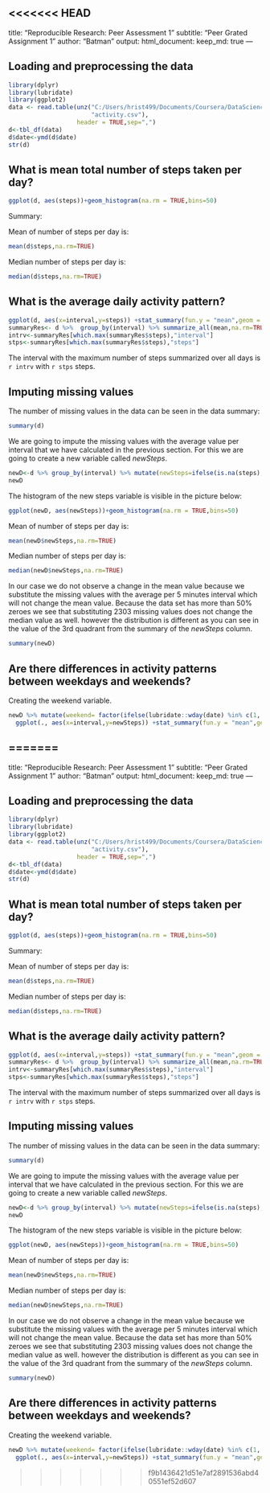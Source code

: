 <<<<<<< HEAD
---
title: "Reproducible Research: Peer Assessment 1"
subtitle: "Peer Grated Assignment 1"
author: "Batman"
output: 
  html_document:
    keep_md: true
---


## Loading and preprocessing the data

```r
library(dplyr)
library(lubridate)
library(ggplot2)
data <- read.table(unz("C:/Users/hrist499/Documents/Coursera/DataScience/RepData_PeerAssessment1/activity.zip",
                       "activity.csv"),
                   header = TRUE,sep=",")
d<-tbl_df(data)
d$date<-ymd(d$date)
str(d)
```

## What is mean total number of steps taken per day?
```r
ggplot(d, aes(steps))+geom_histogram(na.rm = TRUE,bins=50)

```

Summary:

Mean  of number of steps per day is:
```r
mean(d$steps,na.rm=TRUE) 
```         
Median number of steps per day is:

```r
median(d$steps,na.rm=TRUE) 
```

## What is the average daily activity pattern?



```r
ggplot(d, aes(x=interval,y=steps)) +stat_summary(fun.y = "mean",geom = "line")
summaryRes<- d %>%  group_by(interval) %>% summarize_all(mean,na.rm=TRUE)
intrv<-summaryRes[which.max(summaryRes$steps),"interval"]
stps<-summaryRes[which.max(summaryRes$steps),"steps"]
```

The interval with the maximum number of steps summarized over all days is ```r intrv ``` with ```r stps``` steps.

## Imputing missing values
 
 The number of missing values in the data can be seen in the data summary:
```r
summary(d)
```
We are going to impute the missing values with the average value per interval that we have calculated in the previous section.
For this we are going to create a new variable called *newSteps*.

```r
newD<-d %>% group_by(interval) %>% mutate(newSteps=ifelse(is.na(steps),mean(steps,na.rm = TRUE),steps) )
newD
```

The histogram of the new steps variable is visible in the picture below:
```r
ggplot(newD, aes(newSteps))+geom_histogram(na.rm = TRUE,bins=50)

```

Mean  of number of steps per day is:
```r
mean(newD$newSteps,na.rm=TRUE) 
```         

Median number of steps per day is:

```r
median(newD$newSteps,na.rm=TRUE) 
```
In our case we do not observe a change in the mean value because we substitute the missing values with the average per 5 minutes interval which will not change the mean value. Because the data set has more than 50% zeroes  we see that substituting 2303  missing values does not change the median value as well. however the distribution is different as you can see in the value of the 3rd quadrant from the summary of the *newSteps* column.
```r
summary(newD)
```
## Are there differences in activity patterns between weekdays and weekends?
Creating the weekend variable.

```r
newD %>% mutate(weekend= factor(ifelse(lubridate::wday(date) %in% c(1, 7),"Weekend","weekday"))) %>% 
  ggplot(., aes(x=interval,y=newSteps)) +stat_summary(fun.y = "mean",geom = "line")+facet_grid(weekend~.)

```
=======
---
title: "Reproducible Research: Peer Assessment 1"
subtitle: "Peer Grated Assignment 1"
author: "Batman"
output: 
  html_document:
    keep_md: true
---


## Loading and preprocessing the data

```r
library(dplyr)
library(lubridate)
library(ggplot2)
data <- read.table(unz("C:/Users/hrist499/Documents/Coursera/DataScience/RepData_PeerAssessment1/activity.zip",
                       "activity.csv"),
                   header = TRUE,sep=",")
d<-tbl_df(data)
d$date<-ymd(d$date)
str(d)
```

## What is mean total number of steps taken per day?
```r
ggplot(d, aes(steps))+geom_histogram(na.rm = TRUE,bins=50)

```

Summary:

Mean  of number of steps per day is:
```r
mean(d$steps,na.rm=TRUE) 
```         
Median number of steps per day is:

```r
median(d$steps,na.rm=TRUE) 
```

## What is the average daily activity pattern?



```r
ggplot(d, aes(x=interval,y=steps)) +stat_summary(fun.y = "mean",geom = "line")
summaryRes<- d %>%  group_by(interval) %>% summarize_all(mean,na.rm=TRUE)
intrv<-summaryRes[which.max(summaryRes$steps),"interval"]
stps<-summaryRes[which.max(summaryRes$steps),"steps"]
```

The interval with the maximum number of steps summarized over all days is ```r intrv ``` with ```r stps``` steps.

## Imputing missing values
 
 The number of missing values in the data can be seen in the data summary:
```r
summary(d)
```
We are going to impute the missing values with the average value per interval that we have calculated in the previous section.
For this we are going to create a new variable called *newSteps*.

```r
newD<-d %>% group_by(interval) %>% mutate(newSteps=ifelse(is.na(steps),mean(steps,na.rm = TRUE),steps) )
newD
```

The histogram of the new steps variable is visible in the picture below:
```r
ggplot(newD, aes(newSteps))+geom_histogram(na.rm = TRUE,bins=50)

```

Mean  of number of steps per day is:
```r
mean(newD$newSteps,na.rm=TRUE) 
```         

Median number of steps per day is:

```r
median(newD$newSteps,na.rm=TRUE) 
```
In our case we do not observe a change in the mean value because we substitute the missing values with the average per 5 minutes interval which will not change the mean value. Because the data set has more than 50% zeroes  we see that substituting 2303  missing values does not change the median value as well. however the distribution is different as you can see in the value of the 3rd quadrant from the summary of the *newSteps* column.
```r
summary(newD)
```
## Are there differences in activity patterns between weekdays and weekends?
Creating the weekend variable.

```r
newD %>% mutate(weekend= factor(ifelse(lubridate::wday(date) %in% c(1, 7),"Weekend","weekday"))) %>% 
  ggplot(., aes(x=interval,y=newSteps)) +stat_summary(fun.y = "mean",geom = "line")+facet_grid(weekend~.)

```
>>>>>>> f9b1436421d51e7af2891536abd40551ef52d607
